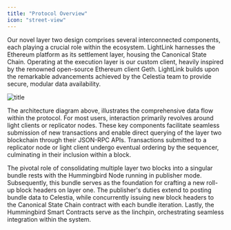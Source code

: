```yaml
---
title: "Protocol Overview"
icon: "street-view"
---
```


Our novel layer two design comprises several interconnected components, each playing a crucial role within the ecosystem. LightLink harnesses the Ethereum platform as its settlement layer, housing the Canonical State Chain. Operating at the execution layer is our custom client, heavily inspired by the renowned open-source Ethereum client Geth. LightLink builds upon the remarkable advancements achieved by the Celestia team to provide secure, modular data availability.

![title](/images/protocol-overview-diagram.png)

The architecture diagram above, illustrates the comprehensive data flow within the protocol. For most users, interaction primarily revolves around light clients or replicator nodes. These key components facilitate seamless submission of new transactions and enable direct querying of the layer two blockchain through their JSON-RPC APIs. Transactions submitted to a replicator node or light client undergo eventual ordering by the sequencer, culminating in their inclusion within a block.

The pivotal role of consolidating multiple layer two blocks into a singular bundle rests with the Hummingbird Node running in publisher mode. Subsequently, this bundle serves as the foundation for crafting a new roll-up block headers on layer one. The publisher's duties extend to posting bundle data to Celestia, while concurrently issuing new block headers to the Canonical State Chain contract with each bundle iteration. Lastly, the Hummingbird Smart Contracts serve as the linchpin, orchestrating seamless integration within the system.

